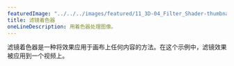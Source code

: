 ---
featuredImage: "../../../images/featured/11_3D-04_Filter_Shader-thumbnail.png"
title: 滤镜着色器
oneLineDescription: 用着色器处理图像。
---

滤镜着色器是一种将效果应用于画布上任何内容的方法。在这个示例中，滤镜效果被应用到一个视频上。